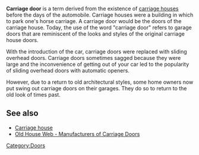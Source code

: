 '''Carriage door''' is a term derived from the existence of [[carriage house]]s before the days of the automobile.  Carriage houses were a building in which to park one's horse carriage.  A carriage door would be the doors of the carriage house.  Today, the use of the word "carriage door" refers to garage doors that are reminiscent of the looks and styles of the original carriage house doors. 

With the introduction of the car, carriage doors were replaced with sliding overhead doors.  Carriage doors sometimes sagged because they were large and the inconvenience of getting out of your car led to the popularity of sliding overhead doors with automatic openers.

However, due to a return to old architectural styles, some home owners now put swing out carriage doors on their garages. They do so to return to the old look of times past.

== See also ==
* [[Carriage house]]
* [http://www.oldhouseweb.com/links/pages/Doors/Garage_and_Carriage_House_Doors/ Old House Web - Manufacturers of Carriage Doors]
[[Category:Doors]]
